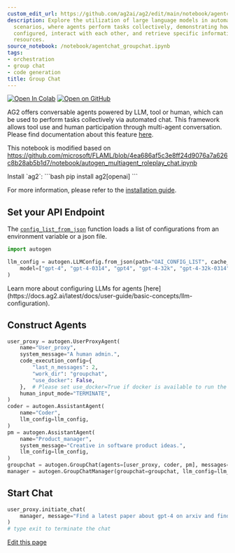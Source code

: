 ```yaml
---
custom_edit_url: https://github.com/ag2ai/ag2/edit/main/notebook/agentchat_groupchat.ipynb
description: Explore the utilization of large language models in automated group chat
  scenarios, where agents perform tasks collectively, demonstrating how they can be
  configured, interact with each other, and retrieve specific information from external
  resources.
source_notebook: /notebook/agentchat_groupchat.ipynb
tags:
- orchestration
- group chat
- code generation
title: Group Chat
---
```


<a href="https://colab.research.google.com/github/ag2ai/ag2/blob/main/notebook/agentchat_groupchat.ipynb" class="colab-badge" target="_blank"><img noZoom src="https://colab.research.google.com/assets/colab-badge.svg" alt="Open In Colab" /></a>
<a href="https://github.com/ag2ai/ag2/blob/main/notebook/agentchat_groupchat.ipynb" class="github-badge" target="_blank"><img noZoom src="https://img.shields.io/badge/Open%20on%20GitHub-grey?logo=github" alt="Open on GitHub" /></a>




AG2 offers conversable agents powered by LLM, tool or human, which can
be used to perform tasks collectively via automated chat. This framework
allows tool use and human participation through multi-agent
conversation. Please find documentation about this feature
[here](https://docs.ag2.ai/latest/docs/user-guide/basic-concepts/conversable-agent/).

This notebook is modified based on
https://github.com/microsoft/FLAML/blob/4ea686af5c3e8ff24d9076a7a626c8b28ab5b1d7/notebook/autogen_multiagent_roleplay_chat.ipynb


<div class="info Requirements">
<Info>
Install `ag2`:
```bash
pip install ag2[openai]
```

For more information, please refer to the [installation guide](https://docs.ag2.ai/latest/docs/user-guide/basic-concepts/installing-ag2).
</Info>
</div>


## Set your API Endpoint

The
[`config_list_from_json`](https://docs.ag2.ai/latest/docs/api-reference/autogen/config_list_from_json/#autogen.config_list_from_jsong_list_from_jsong_list_from_jsong_list_from_jsong_list_from_jsong_list_from_jsong_list_from_json)
function loads a list of configurations from an environment variable or
a json file.


```python
import autogen

llm_config = autogen.LLMConfig.from_json(path="OAI_CONFIG_LIST", cache_seed=42).where(
    model=["gpt-4", "gpt-4-0314", "gpt4", "gpt-4-32k", "gpt-4-32k-0314", "gpt-4-32k-v0314"]
)
```


<div class="tip">
<Tip>
Learn more about configuring LLMs for agents [here](https://docs.ag2.ai/latest/docs/user-guide/basic-concepts/llm-configuration).
</Tip>
</div>


## Construct Agents


```python
user_proxy = autogen.UserProxyAgent(
    name="User_proxy",
    system_message="A human admin.",
    code_execution_config={
        "last_n_messages": 2,
        "work_dir": "groupchat",
        "use_docker": False,
    },  # Please set use_docker=True if docker is available to run the generated code. Using docker is safer than running the generated code directly.
    human_input_mode="TERMINATE",
)
coder = autogen.AssistantAgent(
    name="Coder",
    llm_config=llm_config,
)
pm = autogen.AssistantAgent(
    name="Product_manager",
    system_message="Creative in software product ideas.",
    llm_config=llm_config,
)
groupchat = autogen.GroupChat(agents=[user_proxy, coder, pm], messages=[], max_round=12)
manager = autogen.GroupChatManager(groupchat=groupchat, llm_config=llm_config)
```

## Start Chat


```python
user_proxy.initiate_chat(
    manager, message="Find a latest paper about gpt-4 on arxiv and find its potential applications in software."
)
# type exit to terminate the chat
```

<div className="edit-url-container">
    <a className="edit-url" href="https://github.com/ag2ai/ag2/edit/main/notebook/agentchat_groupchat.ipynb" target='_blank'><Icon icon="pen" iconType="solid" size="13px"/> Edit this page</a>
</div>
